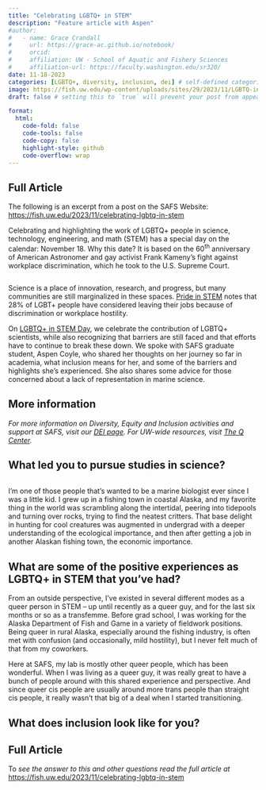 ```yaml
---
title: "Celebrating LGBTQ+ in STEM"
description: "Feature article with Aspen"
#author:
#   - name: Grace Crandall
#     url: https://grace-ac.github.io/notebook/
#     orcid:
#     affiliation: UW - School of Aquatic and Fishery Sciences
#     affiliation-url: https://faculty.washington.edu/sr320/
date: 11-18-2023
categories: [LGBTQ+, diversity, inclusion, dei] # self-defined categories
image: https://fish.uw.edu/wp-content/uploads/sites/29/2023/11/LGBTQ-in-STEM.jpg # finding a good image
draft: false # setting this to `true` will prevent your post from appearing on your listing page until you're ready!

format:
  html:
    code-fold: false
    code-tools: false
    code-copy: false
    highlight-style: github
    code-overflow: wrap
---
```


::: callout-note
## Full Article

The following is an excerpt from a post on the SAFS Website: <https://fish.uw.edu/2023/11/celebrating-lgbtq-in-stem>
:::

Celebrating and highlighting the work of LGBTQ+ people in science, technology, engineering, and math (STEM) has a special day on the calendar: November 18. Why this date? It is based on the 60^th^ anniversary of American Astronomer and gay activist Frank Kameny's fight against workplace discrimination, which he took to the U.S. Supreme Court.

![](https://fish.uw.edu/wp-content/uploads/sites/29/2023/11/LGBTQ-in-STEM-528x276.jpg){alt=""}

Science is a place of innovation, research, and progress, but many communities are still marginalized in these spaces. [Pride in STEM](https://prideinstem.org/lgbtstemday/) notes that 28% of LGBT+ people have considered leaving their jobs because of discrimination or workplace hostility.

On [LGBTQ+ in STEM Day](https://prideinstem.org/lgbtstemday), we celebrate the contribution of LGBTQ+ scientists, while also recognizing that barriers are still faced and that efforts have to continue to break these down. We spoke with SAFS graduate student, Aspen Coyle, who shared her thoughts on her journey so far in academia, what inclusion means for her, and some of the barriers and highlights she's experienced. She also shares some advice for those concerned about a lack of representation in marine science.

::: callout-important
## More information

*For more information on Diversity, Equity and Inclusion activities and support at SAFS, visit our [DEI page](https://fish.uw.edu/about/diversity-equity-and-inclusion/). For UW-wide resources, visit [The Q Center](https://sites.uw.edu/qcenter).*
:::

## **What led you to pursue studies in science?**

![](https://fish.uw.edu/wp-content/uploads/sites/29/2023/10/Aspen_selfie-259x528.jpg){alt=""}

I'm one of those people that's wanted to be a marine biologist ever since I was a little kid. I grew up in a fishing town in coastal Alaska, and my favorite thing in the world was scrambling along the intertidal, peering into tidepools and turning over rocks, trying to find the neatest critters. That base delight in hunting for cool creatures was augmented in undergrad with a deeper understanding of the ecological importance, and then after getting a job in another Alaskan fishing town, the economic importance.

## **What are some of the positive experiences as LGBTQ+ in STEM that you've had?**

From an outside perspective, I've existed in several different modes as a queer person in STEM -- up until recently as a queer guy, and for the last six months or so as a transfemme. Before grad school, I was working for the Alaska Department of Fish and Game in a variety of fieldwork positions. Being queer in rural Alaska, especially around the fishing industry, is often met with confusion (and occasionally, mild hostility), but I never felt much of that from my coworkers.

Here at SAFS, my lab is mostly other queer people, which has been wonderful. When I was living as a queer guy, it was really great to have a bunch of people around with this shared experience and perspective. And since queer cis people are usually around more trans people than straight cis people, it really wasn't that big of a deal when I started transitioning.

## **What does inclusion look like for you?**

::: callout-note
## Full Article

To *see the answer to this and other questions read the full article at* <https://fish.uw.edu/2023/11/celebrating-lgbtq-in-stem>
:::
